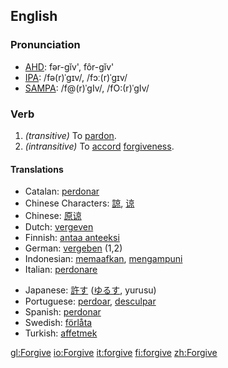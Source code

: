 ==English==
=== Pronunciation ===
*[[w:AHD|AHD]]: fər-gĭv', fôr-gĭv'
*[[w:IPA|IPA]]: /fə(r)ˈgɪv/, /fɔː(r)ˈgɪv/
*[[w:SAMPA|SAMPA]]: /f@(r)ˈgIv/, /fO:(r)ˈgIv/

=== Verb ===
{{irregverb|'''to forgive'''|'''[[forgives]]'''|'''[[forgave]]'''|'''[[forgiven]]'''|'''[[forgiving]]'''}}

#''(transitive)'' To [[pardon]].
#''(intransitive)'' To [[accord]] [[forgiveness]].

==== Translations ====
{{top}}
*Catalan: [[perdonar]]
*Chinese Characters: [[諒]], [[谅]]
*Chinese: [[原谅]]
*Dutch: [[vergeven]]
*Finnish: [[antaa anteeksi]]
*German: [[vergeben]] (1,2)
*Indonesian: [[maaf|memaafkan]], [[ampun|mengampuni]]
*Italian: [[perdonare]]
{{mid}}
*Japanese: [[許す]] ([[ゆるす]], yurusu)
*Portuguese: [[perdoar]], [[desculpar]]
*Spanish: [[perdonar]]
*Swedish: [[förlåta]]
*Turkish: [[affetmek]]
{{bottom}}

[[gl:Forgive]]
[[io:Forgive]]
[[it:forgive]]
[[fi:forgive]]
[[zh:Forgive]]